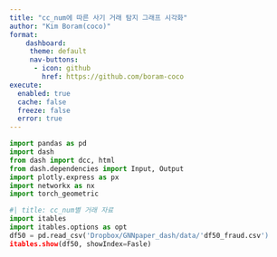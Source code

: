 ```yaml
---
title: "cc_num에 따른 사기 거래 탐지 그래프 시각화"
author: "Kim Boram(coco)"
format: 
    dashboard:
     theme: default
     nav-buttons:
      - icon: github
        href: https://github.com/boram-coco
execute: 
  enabled: true
  cache: false
  freeze: false
  error: true
---
```


```python
import pandas as pd
import dash
from dash import dcc, html
from dash.dependencies import Input, Output
import plotly.express as px
import networkx as nx
import torch_geometric

```


```python
#| title: cc_num별 거래 자료
import itables
import itables.options as opt
df50 = pd.read_csv('Dropbox/GNNpaper_dash/data/'df50_fraud.csv')
itables.show(df50, showIndex=Fasle)
```


